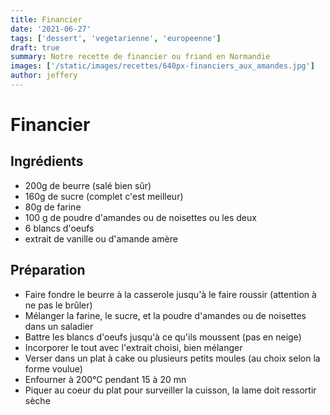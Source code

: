```yaml
---
title: Financier
date: '2021-06-27'
tags: ['dessert', 'vegetarienne', 'europeenne']
draft: true
summary: Notre recette de financier ou friand en Normandie
images: ['/static/images/recettes/640px-financiers_aux_amandes.jpg']
author: jeffery
---
```


# Financier

<Wikipedia
  src="/static/images/recettes/640px-financiers_aux_amandes.jpg"
  author="Matthieu Blanco"
  alt="financier aux amandes"
  srcurl="https://fr.wikipedia.org/wiki/Financier_%28p%C3%A2tisserie%29"
  authorurl="https://commons.wikimedia.org/w/index.php?title=User:Matthieu.blanco&action=edit&redlink=1"
/>

## Ingrédients

- 200g de beurre (salé bien sûr)
- 160g de sucre (complet c'est meilleur)
- 80g de farine
- 100 g de poudre d'amandes ou de noisettes ou les deux
- 6 blancs d'oeufs
- extrait de vanille ou d'amande amère

## Préparation

- Faire fondre le beurre à la casserole jusqu'à le faire roussir (attention à ne pas le brûler)
- Mélanger la farine, le sucre, et la poudre d'amandes ou de noisettes dans un saladier
- Battre les blancs d'oeufs jusqu'à ce qu'ils moussent (pas en neige)
- Incorporer le tout avec l'extrait choisi, bien mélanger
- Verser dans un plat à cake ou plusieurs petits moules (au choix selon la forme voulue)
- Enfourner à 200°C pendant 15 à 20 mn
- Piquer au coeur du plat pour surveiller la cuisson, la lame doit ressortir sèche
